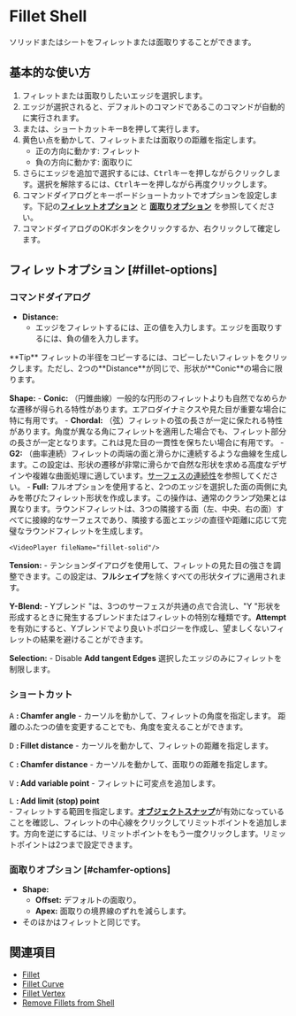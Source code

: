 
# Fillet Shell

<Reference shortcut="B" command="Fillet" button="推奨コマンドメニューで"  buttonIcon='button-fillet' />

ソリッドまたはシートをフィレットまたは面取りすることができます。

## 基本的な使い方

1. フィレットまたは面取りしたいエッジを選択します。
2. エッジが選択されると、デフォルトのコマンドであるこのコマンドが自動的に実行されます。
3. または、ショートカットキー<kbd>B</kbd>を押して実行します。
4. 黄色い点を動かして、フィレットまたは面取りの距離を指定します。
    - 正の方向に動かす: フィレット
    - 負の方向に動かす: 面取りに
    <VideoPlayer fileName="fillet-solid-0"/>
4. さらにエッジを追加で選択するには、<kbd>Ctrl</kbd>キーを押しながらクリックします。選択を解除するには、<kbd>Ctrl</kbd>キーを押しながら再度クリックします。
5. コマンドダイアログとキーボードショートカットでオプションを設定します。下記の[**フィレットオプション**](#fillet-options) と [**面取りオプション**](#chamfer-options) を参照してください。
6. コマンドダイアログのOKボタンをクリックするか、右クリックして確定します。

## フィレットオプション [#fillet-options]

### コマンドダイアログ

- **Distance:** 
    - エッジをフィレットするには、正の値を入力します。エッジを面取りするには、負の値を入力します。
<Callout type="info" emoji="💡">
    **Tip**
    フィレットの半径をコピーするには、コピーしたいフィレットをクリックします。ただし、2つの**Distance**が同じで、形状が**Conic**の場合に限ります。
<VideoPlayer fileName="fillet-solid-copyfillet"/>
</Callout>

**Shape:**
    - **Conic:** （円錐曲線）一般的な円形のフィレットよりも自然でなめらかな遷移が得られる特性があります。エアロダイナミクスや見た目が重要な場合に特に有用です。
    - **Chordal:** （弦）フィレットの弦の長さが一定に保たれる特性があります。角度が異なる角にフィレットを適用した場合でも、フィレット部分の長さが一定となります。これは見た目の一貫性を保ちたい場合に有用です。
    - **G2:** （曲率連続）フィレットの両端の面と滑らかに連続するような曲線を生成します。この設定は、形状の遷移が非常に滑らかで自然な形状を求める高度なデザインや複雑な曲面処理に適しています。[サーフェスの連続性](/cad-essentials/continuity-curve-and-surface)を参照してください。
    - **Full:** フルオプションを使用すると、2つのエッジを選択した面の両側に丸みを帯びたフィレット形状を作成します。この操作は、通常のクランプ効果とは異なります。ラウンドフィレットは、3つの隣接する面（左、中央、右の面）すべてに接線的なサーフェスであり、隣接する面とエッジの直径や距離に応じて完璧なラウンドフィレットを生成します。
   
    <VideoPlayer fileName="fillet-solid"/>

**Tension:**
    - テンションダイアログを使用して、フィレットの見た目の強さを調整できます。この設定は、**フルシェイプ**を除くすべての形状タイプに適用されます。
    <VideoPlayer fileName="fillet-solid-tension"/>

**Y-Blend:** 
    - Yブレンド "は、3つのサーフェスが共通の点で合流し、"Y "形状を形成するときに発生するブレンドまたはフィレットの特別な種類です。**Attempt**を有効にすると、Yブレンドでより良いトポロジーを作成し、望ましくないフィレットの結果を避けることができます。
    <VideoPlayer fileName="fillet-solid-yblend"/>

**Selection:** 
    - Disable **Add tangent Edges** 選択したエッジのみにフィレットを制限します。
    <VideoPlayer fileName="fillet-sold-selection"/>

### ショートカット

<kbd>A</kbd> **: Chamfer angle**
    - カーソルを動かして、フィレットの角度を指定します。
<Callout type="info" emoji="💡">
    距離のふたつの値を変更することでも、角度を変えることができます。
    <VideoPlayer fileName="fillet-solid-two-value"/>
</Callout>

<kbd>D</kbd> **: Fillet distance** 
    - カーソルを動かして、フィレットの距離を指定します。

<kbd>C</kbd> **: Chamfer distance** 
    - カーソルを動かして、面取りの距離を指定します。

<kbd>V</kbd> **: Add variable point**
    - フィレットに可変点を追加します。
    <VideoPlayer fileName="fillet-solid-variable"/>

<kbd>L</kbd> **: Add limit (stop) point** <br />
    - フィレットする範囲を指定します。[**オブジェクトスナップ**](/plasticity-essentials/grid-and-snap#object-snap)が有効になっていることを確認し、フィレットの中心線をクリックしてリミットポイントを追加します。方向を逆にするには、リミットポイントをもう一度クリックします。リミットポイントは2つまで設定できます。
    <VideoPlayer fileName="fillet-solid-limit"/>

### 面取りオプション [#chamfer-options]
- **Shape:**
    - **Offset:** デフォルトの面取り。
    - **Apex:** 面取りの境界線のずれを減らします。
- そのほかはフィレットと同じです。

## 関連項目
- [Fillet](fillet)
- [Fillet Curve](/sketch/fillet-curve) 
- [Fillet Vertex](/sketch/fillet-vertex)
- [Remove Fillets from Shell](remove-fillets-from-shell)